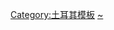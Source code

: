 {{Navbox
| name = 安卡拉爆炸袭击
| title =发生在[[安卡拉|土耳其安卡拉]]的恐怖袭击
| bodyclass = hlist
| state = {{{state|autocollapse}}}

| list1 = 
* [[2007年安卡拉爆炸案|2007年5月 (季乌鲁斯，购物中心)]]
* [[2013年美國駐土耳其大使館爆炸案|2013年2月 (美国大使馆)]]
* [[2015年安卡拉爆炸案|2015年10月 (火车站附近，和平集会)]]
* [[2016年2月安卡拉爆炸案|2016年2月 (詹卡亚)]]
* [[2016年3月安卡拉爆炸案|2016年3月 (克孜拉伊)]]
}}<noinclude>
{{collapsible option}}
[[Category:土耳其模板]]
[[Category:安卡拉恐怖活动|~]]
</noinclude>